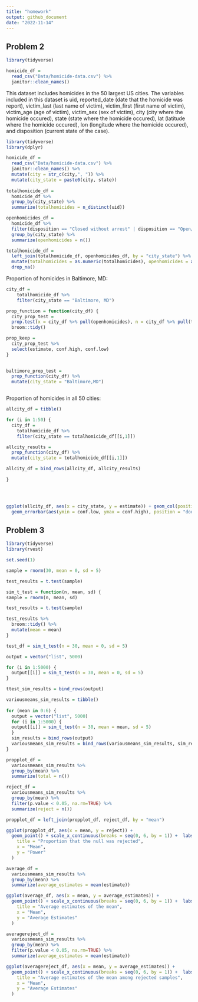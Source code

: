 ```yaml
---
title: "homework"
output: github_document
date: "2022-11-14"
---
```


## Problem 2

```r
library(tidyverse) 

homicide_df =
  read_csv("Data/homicide-data.csv") %>%
  janitor::clean_names()
```

This dataset includes homicides in the 50 largest US cities. The variables included in this dataset is uid, reported_date (date that the homicide was report), victim_last (last name of victim), victim_first (first name of victim), victim_age (age of victim), victim_sex (sex of victim), city (city where the homicide occured), state (state where the homicide occured), lat (latitude where the homicide occured), lon (longitude where the homicide occured), and disposition (current state of the case). 

```r

library(tidyverse) 
library(dplyr)

homicide_df =
  read_csv("Data/homicide-data.csv") %>%
  janitor::clean_names() %>% 
  mutate(city = str_c(city,", ")) %>% 
  mutate(city_state = paste0(city, state)) 
  
totalhomicide_df =
  homicide_df %>% 
  group_by(city_state) %>% 
  summarize(totalhomicides = n_distinct(uid)) 

openhomicides_df = 
  homicide_df %>% 
  filter(disposition == "Closed without arrest" | disposition == "Open/No arrest",     na.rm=TRUE) %>% 
  group_by(city_state) %>% 
  summarize(openhomicides = n())

totalhomicide_df = 
  left_join(totalhomicide_df, openhomicides_df, by = "city_state") %>% 
  mutate(totalhomicides = as.numeric(totalhomicides), openhomicides = as.numeric(openhomicides)) %>% 
  drop_na() 

```

Proportion of homicides in Baltimore, MD: 

```r


city_df = 
    totalhomicide_df %>% 
    filter(city_state == "Baltimore, MD") 

prop_function = function(city_df) {
  city_prop_test = 
  prop.test(x = city_df %>% pull(openhomicides), n = city_df %>% pull(totalhomicides), p = NULL, alternative = c("two.sided"), conf.level = 0.95, correct = TRUE) %>% 
  broom::tidy()

prop_keep = 
  city_prop_test %>% 
  select(estimate, conf.high, conf.low) 
}
  

baltimore_prop_test = 
  prop_function(city_df) %>% 
  mutate(city_state = "Baltimore,MD")



```

Proportion of homicides in all 50 cities: 

```r
allcity_df = tibble() 

for (i in 1:50) {
  city_df = 
    totalhomicide_df %>% 
    filter(city_state == totalhomicide_df[[i,1]])

allcity_results = 
  prop_function(city_df) %>% 
  mutate(city_state = totalhomicide_df[[i,1]])

allcity_df = bind_rows(allcity_df, allcity_results)
  
}


  
```

```r
ggplot(allcity_df, aes(x = city_state, y = estimate)) + geom_col(position = "dodge") +
  geom_errorbar(aes(ymin = conf.low, ymax = conf.high), position = "dodge", width = 0.2)
```


## Problem 3

```r
library(tidyverse)
library(rvest)

set.seed(1)

sample = rnorm(30, mean = 0, sd = 5)

test_results = t.test(sample)

sim_t_test = function(n, mean, sd) {
sample = rnorm(n, mean, sd)

test_results = t.test(sample)

test_results %>% 
  broom::tidy() %>% 
  mutate(mean = mean)
}

test_df = sim_t_test(n = 30, mean = 0, sd = 5)

output = vector("list", 5000)

for (i in 1:5000) {
  output[[i]] = sim_t_test(n = 30, mean = 0, sd = 5)
}

ttest_sim_results = bind_rows(output) 

variousmeans_sim_results = tibble()
 
for (mean in 0:6) {
  output = vector("list", 5000)
  for (i in 1:5000) {
  output[[i]] = sim_t_test(n = 30, mean = mean, sd = 5)
  }
  sim_results = bind_rows(output)
  variousmeans_sim_results = bind_rows(variousmeans_sim_results, sim_results)
}
```


```r
propplot_df =
  variousmeans_sim_results %>% 
  group_by(mean) %>% 
  summarize(total = n()) 

reject_df = 
  variousmeans_sim_results %>% 
  group_by(mean) %>% 
  filter(p.value < 0.05, na.rm=TRUE) %>% 
  summarize(reject = n()) 

propplot_df = left_join(propplot_df, reject_df, by = "mean")

ggplot(propplot_df, aes(x = mean, y = reject)) + 
  geom_point() + scale_x_continuous(breaks = seq(0, 6, by = 1)) +  labs(
    title = "Proportion that the null was rejected",
    x = "Mean",
    y = "Power"
  )
```

```r
average_df = 
  variousmeans_sim_results %>% 
  group_by(mean) %>% 
  summarize(average_estimates = mean(estimate))

ggplot(average_df, aes(x = mean, y = average_estimates)) + 
  geom_point() + scale_x_continuous(breaks = seq(0, 6, by = 1)) +  labs(
    title = "Average estimates of the mean",
    x = "Mean",
    y = "Average Estimates"
  )

averagereject_df = 
  variousmeans_sim_results %>% 
  group_by(mean) %>%
  filter(p.value < 0.05, na.rm=TRUE) %>%
  summarize(average_estimates = mean(estimate))

ggplot(averagereject_df, aes(x = mean, y = average_estimates)) + 
  geom_point() + scale_x_continuous(breaks = seq(0, 6, by = 1)) +  labs(
    title = "Average estimates of the mean among rejected samples",
    x = "Mean",
    y = "Average Estimates"
  )

```

